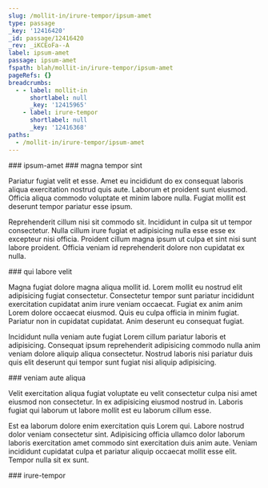```yaml
---
slug: /mollit-in/irure-tempor/ipsum-amet
type: passage
_key: '12416420'
_id: passage/12416420
_rev: _iKCEoFa--A
label: ipsum-amet
passage: ipsum-amet
fspath: blah/mollit-in/irure-tempor/ipsum-amet
pageRefs: {}
breadcrumbs:
  - - label: mollit-in
      shortlabel: null
      _key: '12415965'
    - label: irure-tempor
      shortlabel: null
      _key: '12416368'
paths:
  - /mollit-in/irure-tempor/ipsum-amet
---
```


<NuggetArea>
<Passage slug="/mollit-in/irure-tempor/ipsum-amet" type="passage" _key="12416420" _id="passage/12416420" _rev="_iKCEoFa--A" label="ipsum-amet" passage="ipsum-amet" fspath="blah/mollit-in/irure-tempor/ipsum-amet" paths="/mollit-in/irure-tempor/ipsum-amet">
<NuggetBody>
### ipsum-amet

</NuggetBody>
<Breadcrumbs>
<Crumbs>
<Crumb _key="12415965" label="mollit-in" /><Crumb _key="12416368" label="irure-tempor" />
</Crumbs>
</Breadcrumbs>
</Passage>

<NuggetsInbound>
</NuggetsInbound>
<NuggetsOutbound>
<Nugget direction="outbound" type="nugget" _key="cda5aaef-7a02-4daf-b5c9-04b8bedf7490" _id="nugget/cda5aaef-7a02-4daf-b5c9-04b8bedf7490" _rev="_iKCEoFe---" fspath="blah/mollit-in/irure-tempor/ipsum-amet/magna-tempor-sint.md" label="magna tempor sint" paths="/mollit-in/irure-tempor/ipsum-amet/magna-tempor-sint" slug="/mollit-in/irure-tempor/ipsum-amet/magna-tempor-sint">
<NuggetBody>
### magna tempor sint

Pariatur fugiat velit et esse. Amet eu incididunt do ex consequat laboris aliqua exercitation nostrud quis aute. Laborum et proident sunt eiusmod. Officia aliqua commodo voluptate et minim labore nulla. Fugiat mollit est deserunt tempor pariatur esse ipsum.

Reprehenderit cillum nisi sit commodo sit. Incididunt in culpa sit ut tempor consectetur. Nulla cillum irure fugiat et adipisicing nulla esse esse ex excepteur nisi officia. Proident cillum magna ipsum ut culpa et sint nisi sunt labore proident. Officia veniam id reprehenderit dolore non cupidatat ex nulla.

</NuggetBody>
</Nugget>

<Nugget direction="outbound" type="nugget" _key="73ec4d30-bd40-45ce-aece-ab567f23b2a4" _id="nugget/73ec4d30-bd40-45ce-aece-ab567f23b2a4" _rev="_iKCEoFe--_" fspath="blah/mollit-in/irure-tempor/ipsum-amet/qui-labore-velit.md" label="qui labore velit" paths="/mollit-in/irure-tempor/ipsum-amet/qui-labore-velit" slug="/mollit-in/irure-tempor/ipsum-amet/qui-labore-velit">
<NuggetBody>
### qui labore velit

Magna fugiat dolore magna aliqua mollit id. Lorem mollit eu nostrud elit adipisicing fugiat consectetur. Consectetur tempor sunt pariatur incididunt exercitation cupidatat anim irure veniam occaecat. Fugiat ex anim anim Lorem dolore occaecat eiusmod. Quis eu culpa officia in minim fugiat. Pariatur non in cupidatat cupidatat. Anim deserunt eu consequat fugiat.

Incididunt nulla veniam aute fugiat Lorem cillum pariatur laboris et adipisicing. Consequat ipsum reprehenderit adipisicing commodo nulla anim veniam dolore aliquip aliqua consectetur. Nostrud laboris nisi pariatur duis quis elit deserunt qui tempor sunt fugiat nisi aliquip adipisicing.

</NuggetBody>
</Nugget>

<Nugget direction="outbound" type="nugget" _key="8e8bfdc5-1d55-48f6-a34d-05723480901b" _id="nugget/8e8bfdc5-1d55-48f6-a34d-05723480901b" _rev="_iKCEoFi---" fspath="blah/mollit-in/irure-tempor/ipsum-amet/veniam-aute-aliqua.md" label="veniam aute aliqua" paths="/mollit-in/irure-tempor/ipsum-amet/veniam-aute-aliqua" slug="/mollit-in/irure-tempor/ipsum-amet/veniam-aute-aliqua">
<NuggetBody>
### veniam aute aliqua

Velit exercitation aliqua fugiat voluptate eu velit consectetur culpa nisi amet eiusmod non consectetur. In ex adipisicing eiusmod nostrud in. Laboris fugiat qui laborum ut labore mollit est eu laborum cillum esse.

Est ea laborum dolore enim exercitation quis Lorem qui. Labore nostrud dolor veniam consectetur sint. Adipisicing officia ullamco dolor laborum laboris exercitation amet commodo sint exercitation duis anim aute. Veniam incididunt cupidatat culpa et pariatur aliquip occaecat mollit esse elit. Tempor nulla sit ex sunt.

</NuggetBody>
</Nugget>

</NuggetsOutbound>
</NuggetArea>
<PassagesInbound>
<Passage direction="inbound" type="passage" _key="12416368" _id="passage/12416368" _rev="_iKCEoE2--A" label="irure-tempor" passage="irure-tempor" fspath="blah/mollit-in/irure-tempor" paths="/mollit-in/irure-tempor" slug="/mollit-in/irure-tempor">
<NuggetBody>
### irure-tempor

</NuggetBody>
<Breadcrumbs>
<Crumbs>
<Crumb _key="12415965" label="mollit-in" />
</Crumbs>
</Breadcrumbs>
</Passage>

</PassagesInbound>
<PassagesOutbound>
</PassagesOutbound>